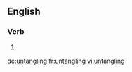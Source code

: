 ==English==

===Verb===
{{head|en}}

# {{present participle of|untangle}}

[[de:untangling]]
[[fr:untangling]]
[[vi:untangling]]
